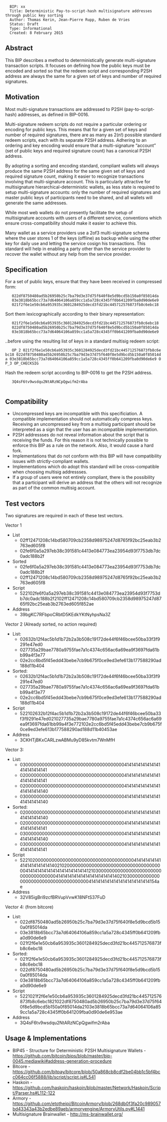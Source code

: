 
<pre>
  BIP: xx
  Title: Deterministic Pay-to-script-hash multisignature addresses through public key sorting
  Author: Thomas Kerin, Jean-Pierre Rupp, Ruben de Vries
  Status: Draft
  Type: Informational
  Created: 8 February 2015
</pre>

==Abstract==

This BIP describes a method to deterministically generate multi-signature transaction scripts.  It focuses on defining how the public keys must be encoded and sorted so that the redeem script and corresponding P2SH address are always the same for a given set of keys and number of required signatures.

==Motivation==

Most multi-signature transactions are addressed to P2SH (pay-to-script-hash) addresses, as defined in BIP-0016.

Multi-signature redeem scripts do not require a particular ordering or encoding for public keys.  This means that for a given set of keys and number of required signatures, there are as many as 2(n!) possible standard redeem scripts, each with its separate P2SH address.  Adhering to an ordering and key encoding would ensure that a multi-signature “account” (set of public keys and required signature count) has a canonical P2SH address.

By adopting a sorting and encoding standard, compliant wallets will always produce the same P2SH address for the same given set of keys and required signature count, making it easier to recognize transactions involving that multi-signature account.  This is particularly attractive for multisignature hierarchical-deterministic wallets, as less state is required to setup multi-signature accounts:  only the number of required signatures and master public keys of participants need to be shared, and all wallets will generate the same addresses.

While most web wallets do not presently facilitate the setup of multisignature accounts with users of a different service, conventions which ensure cross-compatibility should make it easier to achieve this.

Many wallet as a service providers use a 2of3 multi-signature schema where the user stores 1 of the keys (offline) as backup while using the other key for daily use and letting the service cosign his transactions.  
This standard will help in enabling a party other than the service provider to recover the wallet without any help from the service provider.

==Specification==

For a set of public keys, ensure that they have been received in compressed form:
    022df8750480ad5b26950b25c7ba79d3e37d75f640f8e5d9bcd5b150a0f85014da
    03e3818b65bcc73a7d64064106a859cc1a5a728c4345ff0b641209fba0d90de6e9 
    021f2f6e1e50cb6a953935c3601284925decd3fd21bc445712576873fb8c6ebc18
 
Sort them lexicographically according to their binary representation: 

    021f2f6e1e50cb6a953935c3601284925decd3fd21bc445712576873fb8c6ebc18
    022df8750480ad5b26950b25c7ba79d3e37d75f640f8e5d9bcd5b150a0f85014da
    03e3818b65bcc73a7d64064106a859cc1a5a728c4345ff0b641209fba0d90de6e9

..before using the resulting list of keys in a standard multisig redeem script:  

    OP_2 021f2f6e1e50cb6a953935c3601284925decd3fd21bc445712576873fb8c6ebc18 022df8750480ad5b26950b25c7ba79d3e37d75f640f8e5d9bcd5b150a0f85014da 03e3818b65bcc73a7d64064106a859cc1a5a728c4345ff0b641209fba0d90de6e9 OP_3 OP_CHECKSIG

Hash the redeem script according to BIP-0016 to get the P2SH address.

    3Q4sF6tv9wsdqu2NtARzNCpQgwifm2rAba
    
==Compatibility==
* Uncompressed keys are incompatible with this specificiation. A compatible implementation should not automatically compress keys.  Receiving an uncompressed key from a multisig participant should be interpreted as a sign that the user has an incompatible implementation.
* P2SH addressses do not reveal information about the script that is receiving the funds. For this reason it is not technically possible to enforce this BIP as a rule on the network.  Also, it would cause a hard fork.
* Implementations that do not conform with this BIP will have compatibility issues with strictly-compliant wallets.
* Implementations which do adopt this standard will be cross-compatible when choosing multisig addressses. 
* If a group of users were not entirely compliant, there is the possibility that a participant will derive an address that the others will not recognize as part of the common multisig account.

==Test vectors==
Two signatures are required in each of these test vectors.

Vector 1
* List
** 02ff12471208c14bd580709cb2358d98975247d8765f92bc25eab3b2763ed605f8
** 02fe6f0a5a297eb38c391581c4413e084773ea23954d93f7753db7dc0adc188b2f
* Sorted
** 02fe6f0a5a297eb38c391581c4413e084773ea23954d93f7753db7dc0adc188b2f
** 02ff12471208c14bd580709cb2358d98975247d8765f92bc25eab3b2763ed605f8
* Script
** 522102fe6f0a5a297eb38c391581c4413e084773ea23954d93f7753db7dc0adc188b2f2102ff12471208c14bd580709cb2358d98975247d8765f92bc25eab3b2763ed605f852ae
* Address
** 39bgKC7RFbpoCRbtD5KEdkYKtNyhpsNa3Z

Vector 2 (Already sorted, no action required)
* List: 
** 02632b12f4ac5b1d1b72b2a3b508c19172de44f6f46bcee50ba33f3f9291e47ed0
** 027735a29bae7780a9755fae7a1c4374c656ac6a69ea9f3697fda61bb99a4f3e77
** 02e2cc6bd5f45edd43bebe7cb9b675f0ce9ed3efe613b177588290ad188d11b404
* Sorted: 
** 02632b12f4ac5b1d1b72b2a3b508c19172de44f6f46bcee50ba33f3f9291e47ed0
** 027735a29bae7780a9755fae7a1c4374c656ac6a69ea9f3697fda61bb99a4f3e77
** 02e2cc6bd5f45edd43bebe7cb9b675f0ce9ed3efe613b177588290ad188d11b404
* Script
** 522102632b12f4ac5b1d1b72b2a3b508c19172de44f6f46bcee50ba33f3f9291e47ed021027735a29bae7780a9755fae7a1c4374c656ac6a69ea9f3697fda61bb99a4f3e772102e2cc6bd5f45edd43bebe7cb9b675f0ce9ed3efe613b177588290ad188d11b40453ae
* Address
** 3CKHTjBKxCARLzwABMu9yD85kvtm7WnMfH

Vector 3:
* List:    
** 030000000000000000000000000000000000004141414141414141414141414141
** 020000000000000000000000000000000000004141414141414141414141414141
** 020000000000000000000000000000000000004141414141414141414141414140
** 030000000000000000000000000000000000004141414141414141414141414140
* Sorted: 
** 020000000000000000000000000000000000004141414141414141414141414140
** 020000000000000000000000000000000000004141414141414141414141414141
** 030000000000000000000000000000000000004141414141414141414141414140
** 030000000000000000000000000000000000004141414141414141414141414141
* Script
** 522102000000000000000000000000000000000000414141414141414141414141414021020000000000000000000000000000000000004141414141414141414141414141210300000000000000000000000000000000000041414141414141414141414141402103000000000000000000000000000000000000414141414141414141414141414154ae
* Address
** 32V85igBri9zcfBRVupVvwK18NFtS37FuD

Vector 4: (from bitcore)
* List: 
** 022df8750480ad5b26950b25c7ba79d3e37d75f640f8e5d9bcd5b150a0f85014da
** 03e3818b65bcc73a7d64064106a859cc1a5a728c4345ff0b641209fba0d90de6e9 
** 021f2f6e1e50cb6a953935c3601284925decd3fd21bc445712576873fb8c6ebc18
* Sorted: 
** 021f2f6e1e50cb6a953935c3601284925decd3fd21bc445712576873fb8c6ebc18
** 022df8750480ad5b26950b25c7ba79d3e37d75f640f8e5d9bcd5b150a0f85014da
** 03e3818b65bcc73a7d64064106a859cc1a5a728c4345ff0b641209fba0d90de6e9
* Script
** 5221021f2f6e1e50cb6a953935c3601284925decd3fd21bc445712576873fb8c6ebc1821022df8750480ad5b26950b25c7ba79d3e37d75f640f8e5d9bcd5b150a0f85014da2103e3818b65bcc73a7d64064106a859cc1a5a728c4345ff0b641209fba0d90de6e953ae
* Address
** 3Q4sF6tv9wsdqu2NtARzNCpQgwifm2rAba

==Usage & Implementations==
* BIP45 - Structure for Deterministic P2SH Multisignature Wallets - https://github.com/bitcoin/bips/blob/master/bip-0045.mediawiki#address-generation-procedure
* Bitcore - https://github.com/bitpay/bitcore/blob/50a868cb8cdf2be04bb1c5bf4bcc064cc06f5888/lib/script/script.js#L541
* Haskoin - https://github.com/haskoin/haskoin/blob/master/Network/Haskoin/Script/Parser.hs#L112-122
* Armory - https://github.com/etotheipi/BitcoinArmory/blob/268db0f3fa20c989057bd43343a43b2edbe89aeb/armoryengine/ArmoryUtils.py#L1441
* Multisignature Brainwallet - http://ms-brainwallet.org/
    

